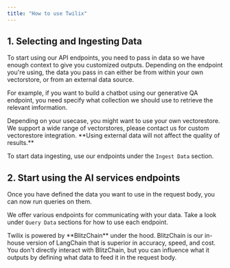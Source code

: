 ```yaml
---
title: "How to use Twilix"
---
```


## 1. Selecting and Ingesting Data

To start using our API endpoints, you need to pass in data so we have enough context to give you customized outputs.
Depending on the endpoint you're using, the data you pass in can either be from within your own vectorstore, or from an external data source.

For example, if you want to build a chatbot using our generative QA endpoint, you need specify what collection we should use to retrieve the relevant imformation.

<Tip>
  Depending on your usecase, you might want to use your own vectorestore. We
  support a wide range of vectorstores, please contact us for custom
  vectorestore integration. **Using external data will not affect the quality of
  results.**
</Tip>

To start data ingesting, use our endpoints under the `Ingest Data` section.

## 2. Start using the AI services endpoints

Once you have defined the data you want to use in the request body, you can now run queries on them.

We offer various endpoints for communicating with your data. Take a look under `Query Data` sections for how to use each endpoint.

<Tip>
  Twilix is powered by **BlitzChain** under the hood. BlitzChain is our in-house
  version of LangChain that is superior in accuracy, speed, and cost. You don't
  directly interact with BlitzChain, but you can influence what it outputs by
  defining what data to feed it in the request body.
</Tip>
